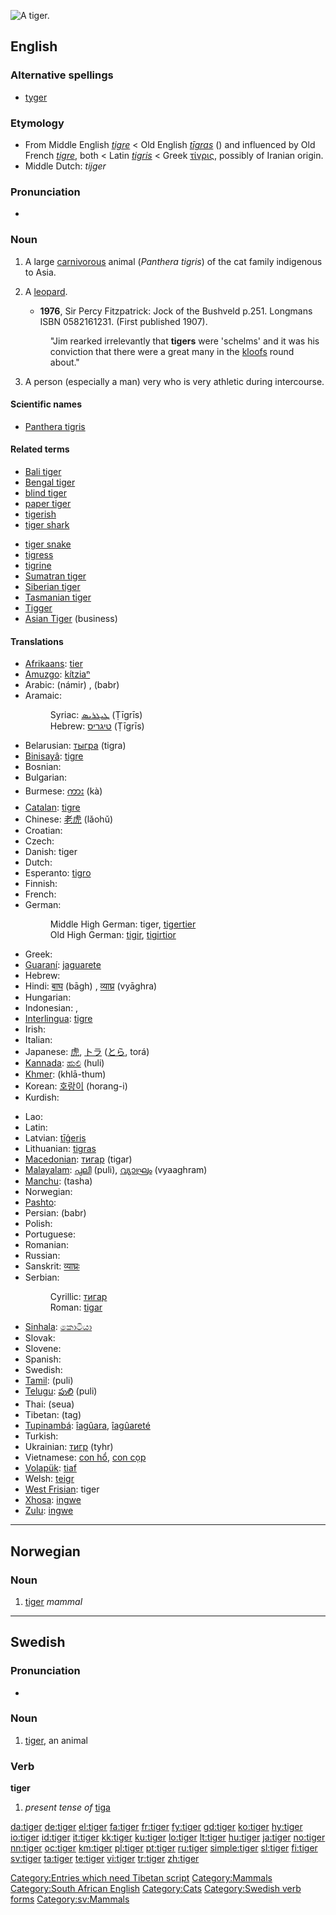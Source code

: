 {{also|Tiger}}
[[Image:Panthera tigris tigris.jpg|thumb|A tiger.]]
{{wikipedia}}
==English==

===Alternative spellings===
* [[tyger]] {{italbrac|dated}}

===Etymology===
* From Middle English ''[[tigre]]'' < Old English ''[[tigras|tīgras]]'' ({{p}}) and influenced by Old French ''[[tigre]]'', both < Latin ''[[tigris]]'' < Greek [[τίγρις]], possibly of Iranian origin.
* Middle Dutch: ''tijger''

===Pronunciation===
* {{audio|en-us-tiger.ogg|Audio (US)}}
*: {{rhymes|aɪɡə(r)}}

===Noun===
{{en-noun}}

# A large [[carnivorous]] animal (''Panthera tigris'') of the cat family indigenous to Asia.
# {{context|South African|dated|_|but still used}} A [[leopard]].
#* '''1976''', Sir Percy Fitzpatrick: Jock of the Bushveld p.251. Longmans ISBN 0582161231. (First published 1907).
#: "Jim rearked irrelevantly that '''tigers''' were 'schelms' and it was his conviction that there were a great many in the [[kloof]]s round about."
# {{US|slang}} A person (especially a man) very who is very athletic during intercourse.

====Scientific names====
* [[Panthera tigris]]

====Related terms====
{{top2}}
* [[Bali tiger]]
* [[Bengal tiger]]
* [[blind tiger]]
* [[paper tiger]]
* [[tigerish]]
* [[tiger shark]]
{{mid2}}
* [[tiger snake]]
* [[tigress]]
* [[tigrine]]
* [[Sumatran tiger]]
* [[Siberian tiger]]
* [[Tasmanian tiger]]
* [[Tigger]]
* [[Asian Tiger]] (business)
{{trans-bottom}}

====Translations====
{{trans-top|The mammal}}
* [[Afrikaans]]: [[tier]]
* [[Amuzgo]]: [[kítziaⁿ]]
* Arabic: {{Arab|[[نمر|نَمِرٌ]]}} (námir) {{m}}, {{Arab|[[ببر|بَبرٌ]]}} (babr) {{m}}
* Aramaic:
*: Syriac: [[ܛܝܓܪܝܣ]] (Ṭīgrīs) {{m}}
*: Hebrew: [[טיגריס]] (Ṭīgrīs) {{m}}
* Belarusian: [[тыгра]] (tigra) {{f}}
* [[Binisayâ]]: [[tigre]]
* Bosnian: {{t-|bs|tigar|m}}
* Bulgarian: {{t+|bg|тигър|m|tr=tígər|sc=Cyrl}}
* Burmese: [[ကား]] (kà)
* [[Catalan]]: [[tigre]] {{m}}
* Chinese: [[老虎]] (lǎohǔ)
* Croatian: {{t+|hr|tigar|m}}
* Czech: {{t-|cs|tygr|m}}
* Danish: tiger {{g|Danish}}
* Dutch: {{t+|nl|tijger|m}}
* Esperanto: [[tigro]]
* Finnish: {{t+|fi|tiikeri}}
* French: {{t+|fr|tigre|m}}
* German: {{t+|de|Tiger|m}}
*: Middle High German: tiger, [[tigertier]]
*: Old High German: [[tigir]], [[tigirtior]]
* Greek: {{t-|el|τίγρις|m|f|tr=tígris|sc=Grek}}
* [[Guaraní]]: [[jaguarete]]
* Hebrew: {{t-|he|טיגריס|m|tr=tigris|sc=Hebr}}
* Hindi: [[बाघ]] (bāgh) {{m}}, [[व्याघ्र]] (vyāghra) {{m}}
* Hungarian: {{t+|hu|tigris}}
* Indonesian: {{t+|id|harimau|xs=Indonesian}}, {{t+|id|macan|xs=Indonesian}}
* [[Interlingua]]: [[tigre]]
* Irish: {{t+|ga|tíogar|m|xs=Irish}}
* Italian: {{t+|it|tigre|f}}
* Japanese: [[虎]], [[トラ]] ([[とら]], torá)
* [[Kannada]]: [[ಹುಲಿ]] (huli)
* [[Khmer]]: {{Khmr|[[ខ្លាធំ]]}} (khlā-thum)
* Korean: [[호랑이]] (horang-i)
* Kurdish: {{KUchar|[[پڵنگ]]}}
{{trans-mid}}
* Lao: {{t-|lo|ເສືອ|tr=syya|sc=Laoo|xs=Lao}}
* Latin: {{t+|la|tigris|m|f|alt=tīgris}}
* Latvian: [[tīģeris]] {{m}}
* Lithuanian: [[tigras]] {{m}}
* [[Macedonian]]: [[тигар#Macedonian|тигар]] (tigar) {{m}}
* [[Malayalam]]: [[പുലി]] (puli), [[വ്യാഘ്രം]] (vyaaghram)
* [[Manchu]]: (tasha)
* Norwegian: {{t+|no|tiger|m}}
* [[Pashto]]: {{t|ps|پړانګ|tr=pṛāng|sc=PSchar}}
* Persian: {{fa-Arab|[[ببر]]}} (babr)
* Polish: {{t+|pl|tygrys|m}}
* Portuguese: {{t+|pt|tigre|m}}
* Romanian: {{t+|ro|tigru|m}}
* Russian: {{t+|ru|тигр|m|tr=tigr|sc=Cyrl}}
* Sanskrit: [[व्याघ्रः]] {{unicode|(vyāghraḥ)}} {{m}}
* Serbian:
*: Cyrillic: [[тигар#Serbian|тигар]] {{m}}
*: Roman: [[tigar#Serbian|tigar]] {{m}}
* [[Sinhala]]: [[කොටියා]] {{unicode|(koṭiya)}}
* Slovak: {{t-|sk|tiger|m}}
* Slovene: {{t+|sl|tiger|m}}
* Spanish: {{t+|es|tigre|m}}
* Swedish: {{t+|sv|tiger|c}}
* [[Tamil]]: {{t+|ta|புலி|}} (puli)
* [[Telugu]]: [[పులి]] (puli)
* Thai: {{Thai|[[เสือ]]}} (seua)
* Tibetan: (tag)
* [[Tupinambá]]: [[îagûara]], [[îagûareté]]
* Turkish: {{t+|tr|kaplan}}
* Ukrainian: [[тигр]] (tyhr) {{m}}
* Vietnamese: [[con hổ]], [[con cọp]]
* [[Volapük]]: [[tiaf]]
* Welsh: [[teigr]] {{m}}
* [[West Frisian]]: tiger {{c}}
* [[Xhosa]]: [[ingwe]]
* [[Zulu]]: [[ingwe]]
{{trans-bottom}}

[[Category:Entries which need Tibetan script]]
[[Category:Mammals]]
[[Category:South African English]]

----

==Norwegian==

===Noun===
{{no-noun-irreg|m|[[tigeren]]|[[tigre]]/[[tigere]]|[[tigrene]]/[[tigerene]]}}

# [[#Noun|tiger]] ''mammal''

----

==Swedish==

===Pronunciation===
* {{audio|Sv-tiger.ogg|audio}}

===Noun===
{{sv-noun-reg-r-c|3=tigra}}
{{infl|sv|noun|g=c}}

# [[#Noun|tiger]], an animal

===Verb===
'''tiger'''

# ''present tense of'' [[tiga#Swedish|tiga]]

[[Category:Cats]]
[[Category:Swedish verb forms]]
[[Category:sv:Mammals]]

[[da:tiger]]
[[de:tiger]]
[[el:tiger]]
[[fa:tiger]]
[[fr:tiger]]
[[fy:tiger]]
[[gd:tiger]]
[[ko:tiger]]
[[hy:tiger]]
[[io:tiger]]
[[id:tiger]]
[[it:tiger]]
[[kk:tiger]]
[[ku:tiger]]
[[lo:tiger]]
[[lt:tiger]]
[[hu:tiger]]
[[ja:tiger]]
[[no:tiger]]
[[nn:tiger]]
[[oc:tiger]]
[[km:tiger]]
[[pl:tiger]]
[[pt:tiger]]
[[ru:tiger]]
[[simple:tiger]]
[[sl:tiger]]
[[fi:tiger]]
[[sv:tiger]]
[[ta:tiger]]
[[te:tiger]]
[[vi:tiger]]
[[tr:tiger]]
[[zh:tiger]]